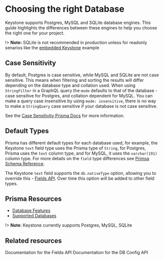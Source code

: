 
# Choosing the right Database

Keystone supports Postgres, MySQL and SQLite database engines. This guide highlights the differences between these engines to help you choose the right one for your project.


!> **Note:** SQLite is not recommended in production unless for readonly senarios like the [embedded Keystone](../walkthroughs/embedded-mode-with-sqlite-nextjs) example

## Case Sensitivity

By default, Postgres is case sensitive, while MySQL and SQLite are not case sensitive. This means when filtering and sorting the results will differ depending on the database type and collation used.
When using `StringFilter` in a GraphQL query the `mode` defaults to that of the database - case sensitive for Postgres, and collation dependent for MySQL. You can make a query case insensitive by using `mode: insensitive`, there is no way to make a `StringQuery` case sensitive if your database is not case sensitive.

See the [Case Sensitivity Prisma Docs](https://www.prisma.io/docs/concepts/components/prisma-client/case-sensitivity) for more information.

## Default Types

Prisma has different default types for each database used, for example, the Keystone `text` field type uses the Prisma type of `String`,
for Postgres, Prisma uses the `text` column type, and for MySQL, it uses the `varchar(191)` column type. For more details on the `field` type differences
see [Primsa Schema Reference](https://www.prisma.io/docs/reference/api-reference/prisma-schema-reference#model-field-scalar-types).

The Keystone `text` field supports the `db.nativeType` option, allowing you to override this - [Fields API](../apis/fields). Over time this option will be added to other field types.

## Prisma Resources

- [Database Features](https://www.prisma.io/docs/reference/database-reference/database-features)
- [Supported Databases](https://www.prisma.io/docs/reference/database-reference/supported-databases)

!> **Note**: Keystone currently supports Postgres, MySQL, SQLite

## Related resources

<RelatedContent>
  <Well
    heading="Fields API"
    href="../apis/fields"
    >
    Documentation for the Fields API
  </Well>
  <Well
    heading="DB Config API"
    href="../apis/config#db"
    >
    Documentation for the DB Config API 
  </Well>
</RelatedContent>


